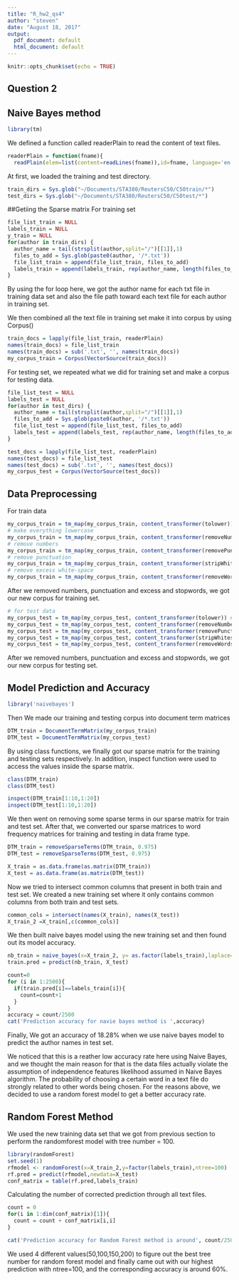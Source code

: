 ```yaml
---
title: "R_hw2_qs4"
author: "steven"
date: "August 18, 2017"
output:
  pdf_document: default
  html_document: default
---
```


```r
knitr::opts_chunk$set(echo = TRUE)
```

## Question 2
## Naive Bayes method 

```r
library(tm)
```

We defined a function called readerPlain to read the content of text files.

```r
readerPlain = function(fname){
  readPlain(elem=list(content=readLines(fname)),id=fname, language='en') }
```

At first, we loaded the training and test directory.

```r
train_dirs = Sys.glob("~/Documents/STA380/ReutersC50/C50train/*")
test_dirs = Sys.glob("~/Documents/STA380/ReutersC50/C50test/*")
```

##Getiing the Sparse matrix
For training set

```r
file_list_train = NULL
labels_train = NULL
y_train = NULL
for(author in train_dirs) {
  author_name = tail(strsplit(author,split="/")[[1]],1)
  files_to_add = Sys.glob(paste0(author, '/*.txt'))
  file_list_train = append(file_list_train, files_to_add)
  labels_train = append(labels_train, rep(author_name, length(files_to_add)))
}
```

By using the for loop here, we got the author name for each txt file in training data set and also the file path toward each text file for each author in training set.

We then combined all the text file in training set make it into corpus by using Corpus()

```r
train_docs = lapply(file_list_train, readerPlain) 
names(train_docs) = file_list_train
names(train_docs) = sub('.txt', '', names(train_docs))
my_corpus_train = Corpus(VectorSource(train_docs))
```

For testing set, we repeated what we did for training set and make a corpus for testing data.

```r
file_list_test = NULL
labels_test = NULL
for(author in test_dirs) {
  author_name = tail(strsplit(author,split="/")[[1]],1)
  files_to_add = Sys.glob(paste0(author, '/*.txt'))
  file_list_test = append(file_list_test, files_to_add)
  labels_test = append(labels_test, rep(author_name, length(files_to_add)))
}

test_docs = lapply(file_list_test, readerPlain) 
names(test_docs) = file_list_test
names(test_docs) = sub('.txt', '', names(test_docs))
my_corpus_test = Corpus(VectorSource(test_docs))

```

## Data Preprocessing
For train data

```r

my_corpus_train = tm_map(my_corpus_train, content_transformer(tolower)) 
# make everything lowercase
my_corpus_train = tm_map(my_corpus_train, content_transformer(removeNumbers)) 
# remove numbers
my_corpus_train = tm_map(my_corpus_train, content_transformer(removePunctuation)) 
# remove punctuation
my_corpus_train = tm_map(my_corpus_train, content_transformer(stripWhitespace)) 
# remove excess white-space
my_corpus_train = tm_map(my_corpus_train, content_transformer(removeWords), stopwords("SMART"))
```

After we removed numbers, punctuation and excess and stopwords, we got our new corpus for training set.

```r
# for test data
my_corpus_test = tm_map(my_corpus_test, content_transformer(tolower)) # make everything lowercase
my_corpus_test = tm_map(my_corpus_test, content_transformer(removeNumbers)) # remove numbers
my_corpus_test = tm_map(my_corpus_test, content_transformer(removePunctuation)) # remove punctuation
my_corpus_test = tm_map(my_corpus_test, content_transformer(stripWhitespace)) ## remove excess white-space
my_corpus_test = tm_map(my_corpus_test, content_transformer(removeWords), stopwords("SMART"))
```

After we removed numbers, punctuation and excess and stopwords, we got our new corpus for testing set.


## Model Prediction and Accuracy

```r
library('naivebayes')
```
Then We made our training and testing corpus into document term matrices
```r
DTM_train = DocumentTermMatrix(my_corpus_train)
DTM_test = DocumentTermMatrix(my_corpus_test)
```

By using class functions, we finally got our sparse matrix for the training and testing sets respectively. In addition, inspect function were used to access the values inside the sparse matrix.

```r
class(DTM_train)  
class(DTM_test)

inspect(DTM_train[1:10,1:20])
inspect(DTM_test[1:10,1:20])
```

We then went on removing some sparse terms in our sparse matrix for train and test set. After that, we  converted our sparse matrices to word frequency matrices for training and testing in data frame type.

```r
DTM_train = removeSparseTerms(DTM_train, 0.975)
DTM_test = removeSparseTerms(DTM_test, 0.975)

X_train = as.data.frame(as.matrix(DTM_train))
X_test = as.data.frame(as.matrix(DTM_test))
```

Now we tried to intersect common columns that present in both train and test set.
We created a new training set where it only contains common columns from both train and test sets.

```r
common_cols = intersect(names(X_train), names(X_test))
X_train_2 =X_train[,c(common_cols)]

```

We then built naive bayes model using the new training set and then found out its model accuracy.

```r

nb_train = naive_bayes(x=X_train_2, y= as.factor(labels_train),laplace=1)
train.pred = predict(nb_train, X_test)

count=0
for (i in 1:2500){
  if(train.pred[i]==labels_train[i]){
    count=count+1
  }
}
accuracy = count/2500
cat('Prediction accuracy for navie bayes method is ',accuracy)
```

Finally, We got an accuracy of 18.28% when we use naive bayes model to predict the author names in test set.  

We noticed that this is a reather low accuracy rate here using Naive Bayes, and we thought the main reason for that is the data files actually violate the assumption of independence features likelihood assumed in Naive Bayes algorithm. The probability of choosing a certain word in a text file do strongly related to other words being chosen. For the reasons above, we decided to use a random forest model to get a better accuracy rate.

## Random Forest Method

We used the new training data set that we got from previous section to perform the randomforest model with tree number = 100.

```r
library(randomForest)
set.seed(1)
rfmodel <- randomForest(x=X_train_2,y=factor(labels_train),ntree=100)
rf.pred = predict(rfmodel,newdata=X_test)
conf_matrix = table(rf.pred,labels_train)
```

Calculating the number of corrected prediction through all text files.

```r
count = 0
for(i in 1:dim(conf_matrix)[1]){
  count = count + conf_matrix[i,i]
}

cat('Prediction accuracy for Random Forest method is around', count/2500)
```

We used 4 different values(50,100,150,200) to figure out the best tree number for random forest model and finally came out with our highest prediction with ntree=100, and the corresponding accuracy is around 60%.



